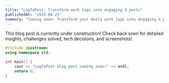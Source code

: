 ```yaml
---
title: "LogToPost: Transform work logs into engaging X posts"
publishedAt: "2025-08-25"
summary: "Coming soon: Transform your daily work logs into engaging X posts with AI-powered content generation."
---
```


This blog post is currently under construction! Check back soon for detailed insights, challenges solved, tech decisions, and screenshots!

```cpp
#include <iostream>
using namespace std;

int main() {
    cout << "LogToPost blog post coming soon!" << endl;
    return 0;
}
```
